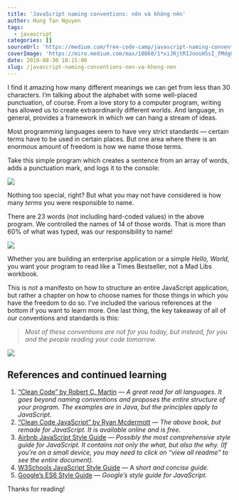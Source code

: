 ```yaml
---
title: 'JavaScript naming conventions: nên và không nên'
author: Hung Tan Nguyen
tags:
  - javascript
categories: []
sourceUrl: 'https://medium.com/free-code-camp/javascript-naming-conventions-dos-and-don-ts-99c0e2fdd78a'
coverImage: 'https://miro.medium.com/max/10868/1*xiJRjtRIJoosH5sI_fMdgQ.jpeg'
date: 2019-08-30 18:15:00
slug: /javascript-naming-conventions-nen-va-khong-nen
---
```


I find it amazing how many different meanings we can get from less than 30 characters. I’m talking about the alphabet with some well-placed punctuation, of course. From a love story to a computer program, writing has allowed us to create extraordinarily different worlds. And language, in general, provides a framework in which we can hang a stream of ideas.

Most programming languages seem to have very strict standards — certain terms have to be used in certain places. But one area where there is an enormous amount of freedom is how we name those terms.

Take this simple program which creates a sentence from an array of words, adds a punctuation mark, and logs it to the console:

![](1_Gt4VIOQZwk_tVVIrKpqMZg.png)

Nothing too special, right? But what you may not have considered is how many _terms_ you were responsible to name.

There are 23 words (not including hard-coded values) in the above program. We controlled the names of 14 of those words. That is more than 60% of what was typed, was our responsibility to name!

![](1_GJ3JQHA53Xhic0RCLfepSg.png)

Whether you are building an enterprise application or a simple _Hello, World,_ you want your program to read like a Times Bestseller, not a Mad Libs workbook.

This is _not_ a manifesto on how to structure an entire JavaScript application, but rather a chapter on how to choose names for those things in which you have the freedom to do so. I’ve included the various references at the bottom if you want to learn more. One last thing, the key takeaway of all of our conventions and standards is this:

> _Most of these conventions are not for you today, but instead, for you and the people reading your code tomorrow._

![](1_Xwatja8ddZXjumrmLFTjKw.png)

## References and continued learning

1.  [“Clean Code” by Robert C. Martin](https://www.amazon.com/gp/product/0132350882/ref=as_li_tl?ie=UTF8&camp=1789&creative=9325&creativeASIN=0132350882&linkCode=as2&tag=brandonwoz-20&linkId=8af093cb2b8d9a87993f285341ff015a) — _A great read for all languages. It goes beyond naming conventions and proposes the entire structure of your program. The examples are in Java, but the principles apply to JavaScript._
2.  [“Clean Code JavaScript” by Ryan Mcdermott](https://github.com/ryanmcdermott/clean-code-javascript) — _The above book, but remade for JavaScript. It is available online and is free._
3.  [Airbnb JavaScript Style Guide](https://github.com/airbnb/javascript) — _Possibly the most comprehensive style guide for JavaScript. It contains not only the what, but also the why. (If you’re on a small device, you may need to click on “view all readme” to see the entire document)._
4.  [W3Schools JavaScript Style Guide](https://www.w3schools.com/js/js_conventions.asp) — A s*hort and concise guide.*
5.  [Google’s ES6 Style Guide](https://google.github.io/styleguide/jsguide.html) — _Google’s style guide for JavaScript._

Thanks for reading!
